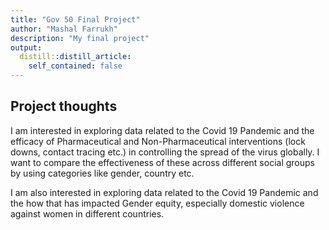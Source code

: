 ```yaml
---
title: "Gov 50 Final Project"
author: "Mashal Farrukh"
description: "My final project"
output:
  distill::distill_article:
    self_contained: false
---
```



## Project thoughts

I am interested in exploring data related to the Covid 19 Pandemic and the efficacy of Pharmaceutical and Non-Pharmaceutical interventions (lock downs, contact tracing etc.) in controlling the spread of the virus globally. I want to compare the effectiveness of these across different social groups by using categories like gender, country etc. 

I am also interested in exploring data related to the Covid 19 Pandemic and the how that has impacted Gender equity, especially domestic violence against women in different countries. 
